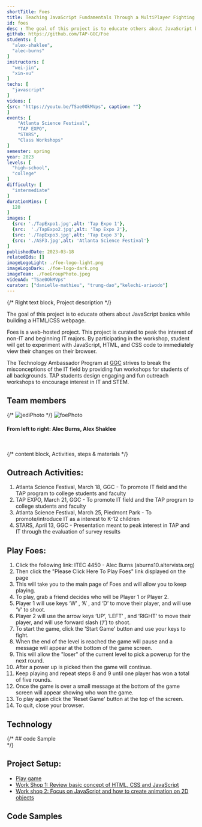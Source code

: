```yaml
---
shortTitle: Foes
title: Teaching JavaScript Fundamentals Through a MultiPlayer Fighting Game
id: foes
desc : The goal of this project is to educate others about JavaScript basics while building a HTML/CSS webpage. They can experiment with JavaScript, HTML, and CSS code to immediately view their changes on their browser.
github: https://github.com/TAP-GGC/Foe
students: [
  "alex-shaklee",
  "alec-burns"
]   
instructors: [
  "wei-jin",
  "xin-xu"
] 
techs: [
  "javascript"
]
videos: [
{src: "https://youtu.be/TSae0OkMVps", caption: ""}
]
events: [
    "Atlanta Science Festival",
    "TAP EXPO",
    "STARS",
    "Class Workshops"
]
semester: spring
year: 2023
levels: [
  "high-school",
  "college"
] 
difficulty: [
  "intermediate"
] 
durationMins: [
  120
]
images: [
  {src: './TapExpo1.jpg',alt: 'Tap Expo 1'},
  {src:  './TapExpo2.jpg',alt: 'Tap Expo 2'},
  {src: './TapExpo3.jpg',alt: 'Tap Expo 3'},
  {src: './ASF3.jpg',alt: 'Atlanta Science Festival'}
]
publishedDate: 2023-03-18
relatedIds: []
imageLogoLight: ./foe-logo-light.png
imageLogoDark: ./foe-logo-dark.png
imageTeam: ./FoeGroupPhoto.jpeg
videoAd: "TSae0OkMVps"
curator: ["danielle-mathieu", "trung-dao","kelechi-ariwodo"]
---
```



{/* Right text block, Project description */}	

The goal of this project is to educate others about JavaScript basics while building a HTML/CSS webpage.

Foes is a web-hosted project. This project is curated to peak the interest of non-IT and beginning IT majors. By participating in the workshop, student will get to experiment with JavaScript, HTML, and CSS code to immediately view their changes on their browser.

 The Technology Ambassador Program at [GGC](http://www.ggc.edu/tap) strives to break the misconceptions of the IT field by providing fun workshops for students of all backgrounds. TAP students design engaging and fun outreach workshops to encourage interest in IT and STEM.



<div class="prj-txt">

## Team members
{/* ![jediPhoto](./JediGroupPhoto.jpg) */}
<Image src={FoeGroupPhoto} alt="foePhoto" />
#### From left to right:  Alec Burns, Alex Shaklee
<br />
</div>

 {/* content block, Activities, steps & materials */}

<div class="prj-list">

  ## Outreach Activities:

  1. Atlanta Science Festival, March 18, GGC - To promote IT field and the TAP program to college students and faculty
  2. TAP EXPO, March 21, GGC - To promote IT field and the TAP program to college students and faculty
  3. Atlanta Science Festival, March 25, Piedmont Park - To promote/introduce IT as a interest to K-12 children
  4. STARS, April 13, GGC - Presentation meant to peak interest in TAP and IT through the evaluation of survey results

</div>



<div class="flex flex-row flex-wrap">

<div class="prj-list">

  ## Play Foes: 
  1. Click the following link: ITEC 4450 - Alec Burns (aburns10.altervista.org)
  2. Then click the "Please Click Here To Play Foes" link displayed on the page
  3. This will take you to the main page of Foes and will allow you to keep
  playing.
  4. To play, grab a friend decides who will be Player 1 or Player 2.
  5. Player 1 will use keys ‘W’ , ‘A’ , and ‘D’ to move their player, and will use ‘V’ to shoot.
  6. Player 2 will use the arrow keys ‘UP’, ‘LEFT’ , and ‘RIGHT’ to move their player, and will use forward slash (‘/’) to shoot.
  7. To start the game, click the 'Start Game' button and use your keys to fight.
  8. When the end of the level is reached the game will pause and a message
  will appear at the bottom of the game screen.
  9. This will allow the "loser" of the current level to pick a powerup for the next round.
  10. After a power up is picked then the game will continue.
  11. Keep playing and repeat steps 8 and 9 until one player has won a total of five rounds.
  12. Once the game is over a small message at the bottom of the game screen will appear showing who won the game.
  13. To play again click the 'Reset Game' button at the top of the screen.
  14. To quit, close your browser.
</div>

</div>


  ## Technology
<div class='gallery-list'>
  <Logo src= {vscLogo.src} alt="Visual Studio Code" link="https://code.visualstudio.com/" />
  </div>
{/* 
  ## code Sample
  <div style='text-align:center; display: grid; justify-content: center; grid-template-columns: repeat(auto-fit, minmax(400px, 1fr)); grid-gap: 20px; font-size: 1.25em;'>
  <Photo src={cssSample.src} alt="cssSample" caption="CSS Code Sample" />
  <Photo src={htmlSample.src} alt="htmlSample" caption="HTML Code Sample" />
  <Photo src={jsSample.src} alt="jsSample" caption="JavaScript Code Sample" />
  </div> */}

## Project Setup:
- [Play game](https://github.com/TAP-GGC/Foe/blob/main/Documents/Installation%20Instructions/Play%20Foes.pdf)
- [Work Shop 1: Review basic concept of HTML, CSS and JavaScript](https://github.com/TAP-GGC/Foe/blob/main/Documents/Workshop%20Instructions/CodePen%20Workshop%20Instructions/Foes-Workshop1.pdf)
- [Work shop 2: Focus on JavaScript and how to create animation on 2D objects](https://github.com/TAP-GGC/Foe/blob/main/Documents/Workshop%20Instructions/CodePen%20Workshop%20Instructions/Foes-Workshop2.pdf)

## Code Samples
<div class='prj-list'>
  <Photo src={cssSample.src} alt="cssSample" caption="CSS Code Sample" />
  <Photo src={htmlSample.src} alt="htmlSample" caption="HTML Code Sample" />
  <Photo src={jsSample.src} alt="jsSample" caption="JavaScript Code Sample" />
  </div>
